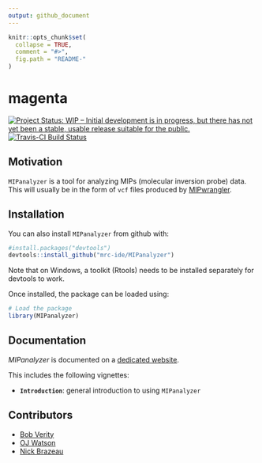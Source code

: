 ```yaml
---
output: github_document
---
```

```r
knitr::opts_chunk$set(
  collapse = TRUE,
  comment = "#>",
  fig.path = "README-"
)
```
# magenta

[![Project Status: WIP – Initial development is in progress, but there has not yet been a stable, usable release suitable for the public.](https://www.repostatus.org/badges/latest/wip.svg)](https://www.repostatus.org/#wip)
[![Travis-CI Build Status](https://travis-ci.org/mrc-ide/MIPanalyzer.png?branch=master)](https://travis-ci.org/mrc-ide/MIPanalyzer)


## Motivation

`MIPanalyzer` is a tool for analyzing MIPs (molecular inversion probe) data. This will usually be in the form of `vcf` files produced by [MIPwrangler](https://github.com/bailey-lab/MIPWrangler).

## Installation

You can also install `MIPanalyzer` from github with:

```r
#install.packages("devtools")
devtools::install_github("mrc-ide/MIPanalyzer")
```

Note that on Windows, a toolkit (Rtools) needs to be installed separately for devtools to work. 

Once installed, the package can be loaded using:

```r
# Load the package
library(MIPanalyzer)
```

Documentation
-------------

*MIPanalyzer* is documented on a [dedicated
 website](https://mrc-ide.github.io/MIPanalyzer).

This includes the following vignettes:

- **`Introduction`**: general introduction to using `MIPanalyzer`

Contributors
------------
- [Bob Verity](https://github.com/bobverity)
- [OJ Watson](https://github.com/ojwatson)
- [Nick Brazeau](https://github.com/nickbrazeau)
